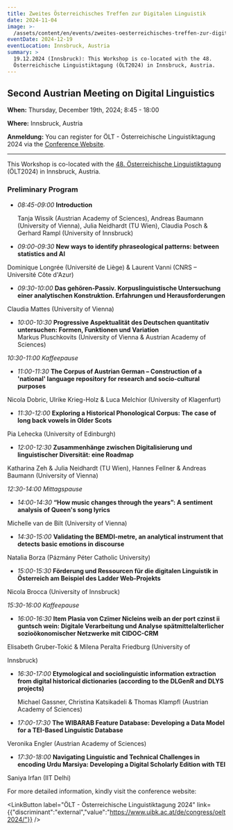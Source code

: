 ```yaml
---
title: Zweites Österreichisches Treffen zur Digitalen Linguistik
date: 2024-11-04
image: >-
  /assets/content/en/events/zweites-oesterreichisches-treffen-zur-digitalen-linguistik/image.png
eventDate: 2024-12-19
eventLocation: Innsbruck, Austria
summary: >
  19.12.2024 (Innsbruck): This Workshop is co-located with the 48.
  Österreichische Linguistiktagung (ÖLT2024) in Innsbruck, Austria.
---
```

## Second Austrian Meeting on Digital Linguistics

**When:** Thursday, December 19th, 2024; 8:45 - 18:00

**Where:** Innsbruck, Austria

**Anmeldung:** You can register for ÖLT - Österreichische Linguistiktagung 2024 via the [Conference Website](https://www.uibk.ac.at/de/congress/oelt2024/anmeldung/).

---

This Workshop is co-located with the [48. Österreichische Linguistiktagung](https://www.uibk.ac.at/de/congress/oelt2024/) (ÖLT2024) in Innsbruck, Austria.

### Preliminary Program

* *08:45-09:00* **Introduction**

  Tanja Wissik (Austrian Academy of Sciences), Andreas Baumann (University of Vienna), Julia Neidhardt (TU Wien), Claudia Posch & Gerhard Rampl (University of Innsbruck)



* *09:00-09:30* **New ways to identify phraseological patterns: between statistics and AI**

Dominique Longrée (Université de Liège) & Laurent Vanni (CNRS – Université Côte d'Azur)

* *09:30-10:00* **Das gehören-Passiv. Korpuslinguistische Untersuchung einer analytischen Konstruktion. Erfahrungen und Herausforderungen**

Claudia Mattes (University of Vienna)



* *10:00-10:30* **Progressive Aspektualität des Deutschen quantitativ untersuchen: Formen, Funktionen und Variation** \
  Markus Pluschkovits (University of Vienna & Austrian Academy of Sciences)



*10:30-11:00 Kaffeepause*



* *11:00-11:30* **The Corpus of Austrian German – Construction of a 'national' language repository for research and socio-cultural purposes**&#x20;

Nicola Dobric, Ulrike Krieg-Holz & Luca Melchior (University of Klagenfurt)



* *11:30-12:00* **Exploring a Historical Phonological Corpus: The case of long back vowels in Older Scots**&#x20;

Pia Lehecka (University of Edinburgh)



* *12:00-12:30* **Zusammenhänge zwischen Digitalisierung und linguistischer Diversität: eine Roadmap**

Katharina Zeh & Julia Neidhardt (TU Wien), Hannes Fellner & Andreas Baumann (University of Vienna)



*12:30-14:00 Mittagspause*



* *14:00-14:30* **“How music changes through the years”: A sentiment analysis of Queen's song lyrics**

Michelle van de Bilt (University of Vienna)



* *14:30-15:00* **Validating the BEMDI-metre, an analytical instrument that detects basic emotions in discourse**

Natalia Borza (Pázmány Péter Catholic University)



* *15:00-15:30* **Förderung und Ressourcen für die digitalen Linguistik in Österreich am Beispiel des Ladder Web-Projekts**

Nicola Brocca (University of Innsbruck)



*15:30-16:00 Kaffeepause*



* *16:00-16:30* **Item Plasia von Czïmer Nicleins weib an der port czinst ii guntsch wein: Digitale Verarbeitung und Analyse spätmittelalterlicher sozioökonomischer Netzwerke mit CIDOC-CRM**

Elisabeth Gruber-Tokić & Milena Peralta Friedburg (University of

Innsbruck)



* *16:30-17:00* **Etymological and sociolinguistic information extraction from digital historical dictionaries (according to the DLGenR and DLYS projects)**

  Michael Gassner, Christina Katsikadeli & Thomas Klampfl (Austrian Academy of Sciences)



* *17:00-17:30* **The WIBARAB Feature Database: Developing a Data Model for a TEI-Based Linguistic Database**

Veronika Engler (Austrian Academy of Sciences)



* *17:30-18:00* **Navigating Linguistic and Technical Challenges in encoding Urdu Marsiya: Developing a Digital Scholarly Edition with TEI**

Saniya Irfan (IIT Delhi)



For more detailed information, kindly visit the conference website:

<LinkButton label="ÖLT - Österreichische Linguistiktagung 2024" link={{"discriminant":"external","value":"https://www.uibk.ac.at/de/congress/oelt2024/"}} />
